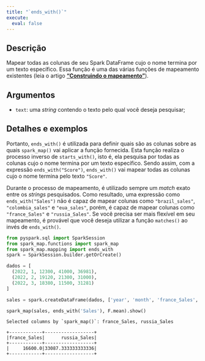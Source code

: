 ```yaml
---
title: "`ends_with()`"
execute:
  eval: false
---
```


## Descrição

Mapear todas as colunas de seu Spark DataFrame cujo o nome termina por um texto específico. Essa função é uma das várias funções de mapeamento existentes (leia o artigo [**"Construindo o mapeamento"**](artigos/construindo-mapeamento.qmd)). 

## Argumentos

- `text`: uma *string* contendo o texto pelo qual você deseja pesquisar;

## Detalhes e exemplos

Portanto, `ends_with()` é utilizada para definir quais são as colunas sobre as quais `spark_map()` vai aplicar a função fornecida. Esta função realiza o processo inverso de `starts_with()`, isto é, ela pesquisa por todas as colunas cujo o nome termina por um texto específico. Sendo assim, com a expressão `ends_with("Score")`, `ends_with()` vai mapear todas as colunas cujo o nome termina pelo texto `"Score"`.

Durante o processo de mapeamento, é utilizado sempre um *match* exato entre os *strings* pesquisados. Como resultado, uma expressão como `ends_with("Sales")` não é capaz de mapear colunas como `"brazil_sales"`, `"colombia_sales"` e `"eua_sales"`, porém, é capaz de mapear colunas como `"france_Sales"` e `"russia_Sales"`. Se você precisa ser mais flexível em seu mapeamento, é provável que você deseja utilizar a função `matches()` ao invés de `ends_with()`.

```python
from pyspark.sql import SparkSession
from spark_map.functions import spark_map
from spark_map.mapping import ends_with
spark = SparkSession.builder.getOrCreate()

dados = [
  (2022, 1, 12300, 41000, 36981),
  (2022, 2, 19120, 21300, 31000),
  (2022, 3, 18380, 11500, 31281)
]

sales = spark.createDataFrame(dados, ['year', 'month', 'france_Sales', 'brazil_sales', 'russia_Sales'])

spark_map(sales, ends_with('Sales'), F.mean).show()
```

```
Selected columns by `spark_map()`: france_Sales, russia_Sales

+------------+------------------+
|france_Sales|      russia_Sales|
+------------+------------------+
|     16600.0|33087.333333333336|
+------------+------------------+
```